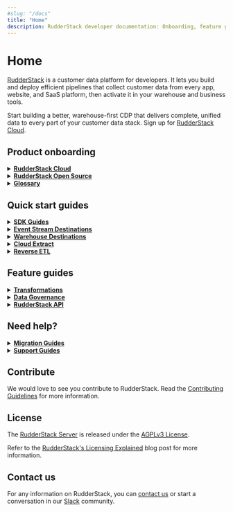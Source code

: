 ```yaml
---
#slug: "/docs"
title: "Home"
description: RudderStack developer documentation: Onboarding, feature guides, integration guides, and help manuals.
---
```


# Home

[RudderStack](https://rudderstack.com/) is a customer data platform for developers. It lets you build and deploy efficient pipelines that collect customer data from every app, website, and SaaS platform, then activate it in your warehouse and business tools.

<div class="successBlock">

Start building a better, warehouse-first CDP that delivers complete, unified data to every part of your customer data stack. Sign up for <a href="https://app.rudderstack.com/signup?type=freetrial" target="_blank">RudderStack Cloud</a>.
</div>

## Product onboarding

<details>
<summary><b><a href="https://www.rudderstack.com/docs/rudderstack-cloud/">RudderStack Cloud</a></b></summary>

Familiarize yourself with RudderStack Cloud and the different dashboard options once you sign up.

</details>

<details>
<summary><b><a href="https://www.rudderstack.com/docs/rudderstack-open-source/">RudderStack Open Source</a></b></summary>

Follow the guides listed in this section to set up RudderStack in your own environment.

</details>

<details>
<summary><b><a href="https://www.rudderstack.com/docs/get-started/glossary/">Glossary</a></b></summary>

Familiarize yourself with RudderStack and the commonly associated terms with it.

</details>

## Quick start guides

<details>
<summary><b><a href="https://www.rudderstack.com/docs/stream-sources/rudderstack-sdk-integration-guides/">SDK Guides</a></b></summary>

Integrate RudderStack with your web, mobile, and server-side apps and start tracking the event data in no time.

</details>

<details>
<summary><b><a href="https://www.rudderstack.com/docs/destinations/">Event Stream Destinations</a></b></summary>

Integrate RudderStack to send your events to over 150 third-party tools and platforms.

</details>

<details>
<summary><b><a href="https://www.rudderstack.com/docs/data-warehouse-integrations/">Warehouse Destinations</a></b></summary>

Integrate RudderStack with your preferred data warehouse and make it the single source of truth for all your customer data.

</details>

<details>
<summary><b><a href="https://www.rudderstack.com/docs/cloud-extract-sources/">Cloud Extract</a></b></summary>

Build efficient ETL pipelines by ingesting data from your cloud apps and sending them to your data warehouse.

</details>

<details>
<summary><b><a href="https://www.rudderstack.com/docs/reverse-etl/">Reverse ETL</a></b></summary>

Leverage the customer data residing in your data warehouse and route it to your preferred downstream destinations.

</details>

## Feature guides

<details>
<summary><b><a href="https://www.rudderstack.com/docs/transformations/">Transformations</a></b></summary>

Code custom JavaScript functions to transform your event data before sending it to your destinations.

</details>

<details>
<summary><b><a href="https://www.rudderstack.com/docs/data-governance/">Data Governance</a></b></summary>

Programmatically access your events and their metadata to investigate and fix any inconsistencies.

</details>

<details>
<summary><b><a href="https://www.rudderstack.com/docs/rudderstack-api/">RudderStack API</a></b></summary>

Get detailed instructions on using various RudderStack API based on your use-cases.

</details>

## Need help?

<details>
<summary><b><a href="https://www.rudderstack.com/docs/user-guides/migration-guides/">Migration Guides</a></b></summary>

Migrating from Segment or Blendo? Refer to these guides for help.

</details>

<details>
<summary><b><a href="https://www.rudderstack.com/docs/user-guides/how-to-guides/">Support Guides</a></b></summary>

This section includes some common RudderStack use-cases as well as some quick solutions to the common problems you might encounter while working with your event data.

</details>

## Contribute

We would love to see you contribute to RudderStack. Read the [Contributing Guidelines](https://github.com/rudderlabs/rudder-server/blob/master/CONTRIBUTING.md) for more information.

## License

The [RudderStack Server](https://github.com/rudderlabs/rudder-server) is released under the [AGPLv3 License](https://www.gnu.org/licenses/agpl-3.0-standalone.html).

<div class="successBlock">

Refer to the <a href="https://rudderstack.com/blog/rudderstacks-licensing-explained" target="_blank">RudderStack's Licensing Explained</a> blog post for more information.
</div>

## Contact us

For any information on RudderStack, you can [contact us](mailto:%20docs@rudderstack.com) or start a conversation in our [Slack](https://rudderstack.com/join-rudderstack-slack-community) community.
